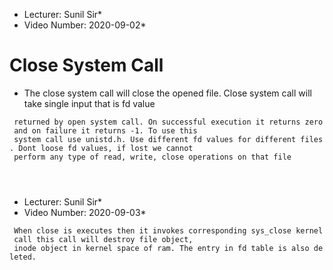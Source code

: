 *Lecturer: Sunil Sir*
*Video Number: 2020-09-02*  

= Close System Call =

* The close system call will close the opened file. Close system call will take single input that is fd value 
  returned by open system call. On successful execution it returns zero and on failure it returns -1. To use this 
  system call use unistd.h. Use different fd values for different files. Dont loose fd values, if lost we cannot 
  perform any type of read, write, close operations on that file
  
  {{file:/home/basith/Pictures/fd_value_lost.png|What happens if fd value is lost}} 
  

*Lecturer: Sunil Sir*
*Video Number: 2020-09-03*  

  When close is executes then it invokes corresponding sys_close kernel call this call will destroy file object, 
  inode object in kernel space of ram. The entry in fd table is also deleted. 
